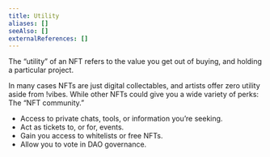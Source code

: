 ```yaml
---
title: Utility
aliases: []
seeAlso: []
externalReferences: []
---
```


The “utility” of an NFT refers to the value you get out of buying, and holding a particular project. 
 
In many cases NFTs are just digital collectables, and artists offer zero utility aside from !vibes. While other NFTs could give you a wide variety of perks:
The “NFT community.”
- Access to private chats, tools, or information you’re seeking.
- Act as tickets to, or for, events.
- Gain you access to whitelists or free NFTs.
- Allow you to vote  in DAO governance.
